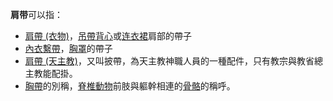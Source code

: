 '''肩带'''可以指：

* [[肩帶_(衣物)|肩帶 (衣物)]]，[[吊帶背心|吊帶背心]]或[[连衣裙|连衣裙]]肩部的帶子
* [[內衣繫帶|內衣繫帶]]，[[胸罩|胸罩]]的帶子
* [[肩帶_(天主教)|肩帶 (天主教)]]，又叫披帶，為天主教神職人員的一種配件，只有教宗與教省總主教能配掛。
* [[胸帶|胸帶]]的別稱，[[脊椎動物|脊椎動物]]前肢與軀幹相連的[[骨骼|骨骼]]的稱呼。

{{disambig|CAT=二字消歧義}}
